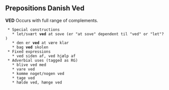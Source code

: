 ==  Prepositions Danish Ved ==

'''VED''' Occurs with full range of complements.

  * Special constructions
    * let/svært '''ved''' at sove (er "at sove" dependent til "ved" or "let"?)
    * den er '''ved''' at være klar
    * bag '''ved''' skolen
  * Fixed expressions
    * ved siden af, ved hjælp af
  * Adverbial uses (tagged as RG)
    * blive ved med
    * vare ved
    * komme noget/nogen ved
    * tage ved
    * hælde ved, hænge ved
